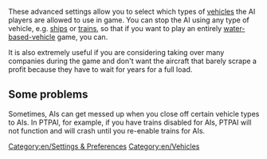 These advanced settings allow you to select which types of [[en/Manual/Base Set/Vehicles/Vehicles|vehicles]] the AI players are allowed to use in game. You can stop the AI using any type of vehicle, e.g. [[en/Manual/Base Set/Vehicles/Ships|ships]] or [[en/Manual/Base Set/Vehicles/Trains|trains]], so that if you want to play an entirely [[en/Manual/Base Set/Vehicles/Ships|water-based-vehicle]] game, you can.

It is also extremely useful if you are considering taking over many companies during the game and don't want the aircraft that barely scrape a profit because they have to wait for years for a full load.

== Some problems ==

Sometimes, AIs can get messed up when you close off certain vehicle types to AIs. In PTPAI, for example, if you have trains disabled for AIs, PTPAI will not function and will crash until you re-enable trains for AIs.

[[Category:en/Settings & Preferences]]
[[Category:en/Vehicles]]

{{en/OpenTTD-Patch-Stub}}